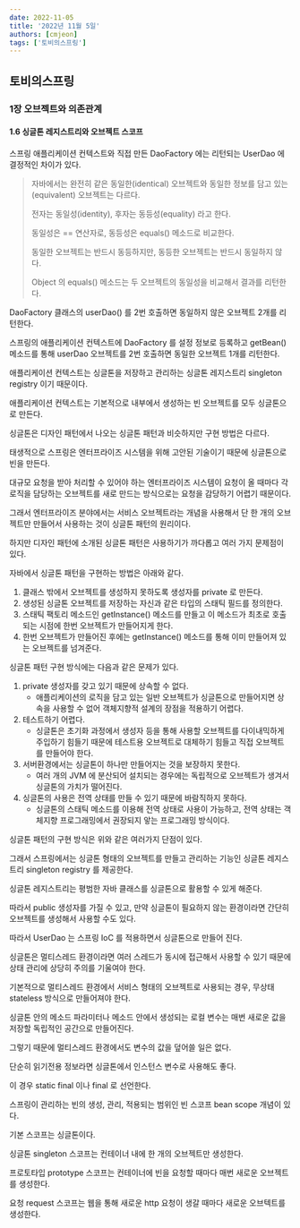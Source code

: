 ```yaml
---
date: 2022-11-05
title: '2022년 11월 5일'
authors: [cmjeon]
tags: ['토비의스프링']
---
```


## 토비의스프링

### 1장 오브젝트와 의존관계

#### 1.6 싱글톤 레지스트리와 오브젝트 스코프

스프링 애플리케이션 컨텍스트와 직접 만든 DaoFactory 에는 리턴되는 UserDao 에 결정적인 차이가 있다.

> 자바에서는 완전히 같은 동일한(identical) 오브젝트와 동일한 정보를 담고 있는(equivalent) 오브젝트는 다르다.
>
> 전자는 동일성(identity), 후자는 동등성(equality) 라고 한다.
>
> 동일성은 == 연산자로, 동등성은 equals() 메소드로 비교한다.
>
> 동일한 오브젝트는 반드시 동등하지만, 동등한 오브젝트는 반드시 동일하지 않다.
>
> Object 의 equals() 메소드는 두 오브젝트의 동일성을 비교해서 결과를 리턴한다.

<!--truncate-->

DaoFactory 클래스의 userDao() 를 2번 호출하면 동일하지 않은 오브젝트 2개를 리턴한다.

스프링의 애플리케이션 컨텍스트에 DaoFactory 를 설정 정보로 등록하고 getBean() 메소드를 통해 userDao 오브젝트를 2번 호출하면 동일한 오브젝트 1개를 리턴한다.

애플리케이션 컨텍스트는 싱글톤을 저장하고 관리하는 싱글톤 레지스트리 singleton registry 이기 때문이다.

애플리케이션 컨텍스트는 기본적으로 내부에서 생성하는 빈 오브젝트를 모두 싱글톤으로 만든다.

싱글톤은 디자인 패턴에서 나오는 싱글톤 패턴과 비슷하지만 구현 방법은 다르다.

태생적으로 스프링은 엔터프라이즈 시스템을 위해 고안된 기술이기 때문에 싱글톤으로 빈을 만든다.

대규모 요청을 받아 처리할 수 있어야 하는 엔터프라이즈 시스템이 요청이 올 때마다 각 로직을 담당하는 오브젝트를 새로 만드는 방식으로는 요청을 감당하기 어렵기 때문이다.

그래서 엔터프라이즈 분야에서는 서비스 오브젝트라는 개념을 사용해서 단 한 개의 오브젝트만 만들어서 사용하는 것이 싱글톤 패턴의 원리이다.

하지만 디자인 패턴에 소개된 싱글톤 패턴은 사용하기가 까다롭고 여러 가지 문제점이 있다.

자바에서 싱글톤 패턴을 구현하는 방법은 아래와 같다.

1. 클래스 밖에서 오브젝트를 생성하지 못하도록 생성자를 private 로 만든다.
1. 생성된 싱글톤 오브젝트를 저장하는 자신과 같은 타입의 스태틱 필드를 정의한다.
1. 스태틱 팩토리 메소드인 getInstance() 메소드를 만들고 이 메소드가 최초로 호출되는 시점에 한번 오브젝트가 만들어지게 한다.
1. 한번 오브젝트가 만들어진 후에는 getInstance() 메소드를 통해 이미 만들어져 있는 오브젝트를 넘겨준다.

싱글톤 패턴 구현 방식에는 다음과 같은 문제가 있다.

1. private 생성자를 갖고 있기 때문에 상속할 수 없다.
    - 애플리케이션의 로직을 담고 있는 일반 오브젝트가 싱글톤으로 만들어지면 상속을 사용할 수 없어 객체지향적 설계의 장점을 적용하기 어렵다.
1. 테스트하기 어렵다.
    - 싱글톤은 초기화 과정에서 생성자 등을 통해 사용할 오브젝트를 다이내믹하게 주입하기 힘들기 때문에 테스트용 오브젝트로 대체하기 힘들고 직접 오브젝트를 만들어야 한다.
1. 서버환경에서는 싱글톤이 하나만 만들어지는 것을 보장하지 못한다.
    - 여러 개의 JVM 에 분산되어 설치되는 경우에는 독립적으로 오브젝트가 생겨서 싱글톤의 가치가 떨어진다.
1. 싱글톤의 사용은 전역 상태를 만들 수 있기 때문에 바람직하지 못하다.
    - 싱글톤의 스태틱 메소드를 이용해 전역 상태로 사용이 가능하고, 전역 상태는 객체지향 프로그래밍에서 권장되지 앟는 프로그래밍 방식이다.

싱글톤 패턴의 구현 방식은 위와 같은 여러가지 단점이 있다.

그래서 스프링에서는 싱글톤 형태의 오브젝트를 만들고 관리하는 기능인 싱글톤 레지스트리 singleton registry 를 제공한다.

싱글톤 레지스트리는 평범한 자바 클래스를 싱글톤으로 활용할 수 있게 해준다.

따라서 public 생성자를 가질 수 있고, 만약 싱글톤이 필요하지 않는 환경이라면 간단히 오브젝트를 생성해서 사용할 수도 있다.

따라서 UserDao 는 스프링 IoC 를 적용하면서 싱글톤으로 만들어 진다.

싱글톤은 멀티스레드 환경이라면 여러 스레드가 동시에 접근해서 사용할 수 있기 때문에 상태 관리에 상당히 주의를 기울여야 한다.

기본적으로 멀티스레드 환경에서 서비스 형태의 오브젝트로 사용되는 경우, 무상태 stateless 방식으로 만들어져야 한다.

싱글톤 안의 메소드 파라미터나 메소드 안에서 생성되는 로컬 변수는 매번 새로운 값을 저장할 독립적인 공간으로 만들어진다.

그렇기 때문에 멀티스레드 환경에서도 변수의 값을 덮어쓸 일은 없다.

단순히 읽기전용 정보라면 싱글톤에서 인스턴스 변수로 사용해도 좋다.

이 경우 static final 이나 final 로 선언한다.

스프링이 관리하는 빈의 생성, 관리, 적용되는 범위인 빈 스코프 bean scope 개념이 있다.

기본 스코프는 싱글톤이다.

싱글톤 singleton 스코프는 컨테이너 내에 한 개의 오브젝트만 생성한다.

프로토타입 prototype 스코프는 컨테이너에 빈을 요청할 때마다 매번 새로운 오브젝트를 생성한다.

요청 request 스코프는 웹을 통해 새로운 http 요청이 생갈 때마다 새로운 오브텍트를 생성한다.